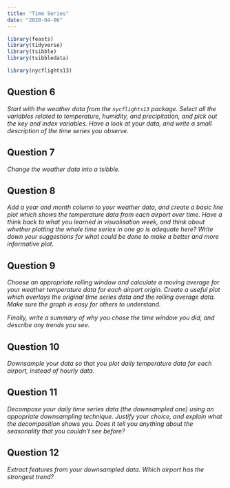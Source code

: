```yaml
---
title: "Time Series"
date: "2020-04-06"
---
```


```r
library(feasts)
library(tidyverse)
library(tsibble)
library(tsibbledata)
```

```r
library(nycflights13)
```

## Question 6
*Start with the weather data from the `nycflights13` package. Select all the variables related to temperature, humidity, and precipitation, and pick out the key and index variables. Have a look at your data, and write a small description of the time series you observe.*

## Question 7
*Change the weather data into a tsibble.*

## Question 8
*Add a year and month column to your weather data, and create a basic line plot which shows the temperature data from each airport over time. Have a think back to what you learned in visualisation week, and think about whether plotting the whole time series in one go is adequate here? Write down your suggestions for what could be done to make a better and more informative plot.*

## Question 9
*Choose an appropriate rolling window and calculate a moving average for your weather temperature data for each airport origin. Create a useful plot which overlays the original time series data and the rolling average data. Make sure the graph is easy for others to understand.*

*Finally, write a summary of why you chose the time window you did, and describe any trends you see.*

## Question 10
*Downsample your data so that you plot daily temperature data for each airport, instead of hourly data.*

## Question 11
*Decompose your daily time series data (the downsampled one) using an appopriate downsampling technique. Justify your choice, and explain what the decomposition shows you. Does it tell you anything about the seasonality that you couldn’t see before?*

## Question 12
*Extract features from your downsampled data. Which airport has the strongest trend?*
